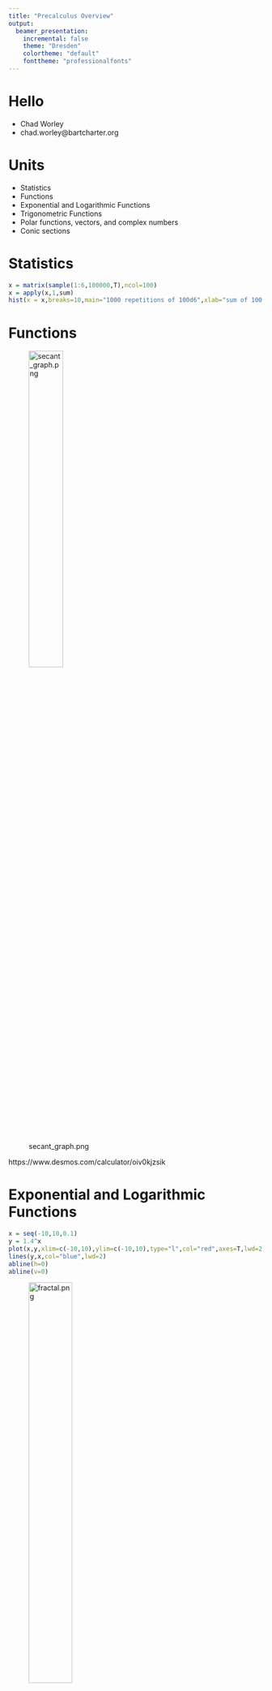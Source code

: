 ```yaml
---
title: "Precalculus Overview"
output: 
  beamer_presentation:
    incremental: false
    theme: "Dresden"
    colortheme: "default"
    fonttheme: "professionalfonts"
---
```


# Hello 

* Chad Worley
* chad.worley@bartcharter.org

# Units

* Statistics
* Functions
* Exponential and Logarithmic Functions
* Trigonometric Functions
* Polar functions, vectors, and complex numbers
* Conic sections

# Statistics

```r
x = matrix(sample(1:6,100000,T),ncol=100)
x = apply(x,1,sum)
hist(x = x,breaks=10,main="1000 repetitions of 100d6",xlab="sum of 100 6-sided dice")
```

# Functions

![secant_graph.png](secant_graph.png){width=40%}

https://www.desmos.com/calculator/oiv0kjzsik

# Exponential and Logarithmic Functions


```r
x = seq(-10,10,0.1)
y = 1.4^x
plot(x,y,xlim=c(-10,10),ylim=c(-10,10),type="l",col="red",axes=T,lwd=2)
lines(y,x,col="blue",lwd=2)
abline(h=0)
abline(v=0)
```
![fractal.png](fractal.png){width=45%}

https://bit.ly/3qxfPop

# Trigonometric Functions


https://www.desmos.com/calculator/fhwymhwulu

![Hybrid_image_decomposition.jpg](Hybrid_image_decomposition.jpg){width=30%}
![Hybrid_image_decomposition.jpg](Hybrid_image_decomposition.jpg){width=10%}
![CHADMATH.png](CHADMATH.png){width=20%}

https://auditoryneuroscience.com/acoustics/spectrogram

# Vectors, Complex Numbers, Polar Functions, and Parametric Functions

https://www.desmos.com/calculator/ekuv2dg7uv

$$(a_1+ib_1)\cdot(a_2+ib_2) = (r_1 r_2)(\cos(\theta_1+\theta_2)+i\sin(\theta_1+\theta_2))$$

![r=sin(12:11theta).png](r=sin(12:11theta).png){height=60%}


# Conic Sections


https://commons.wikimedia.org/wiki/File:Solar-Cooker-2050-Paris.jpg

![Solar-Cooker.jpeg](Solar-Cooker.jpeg){height=70%}





